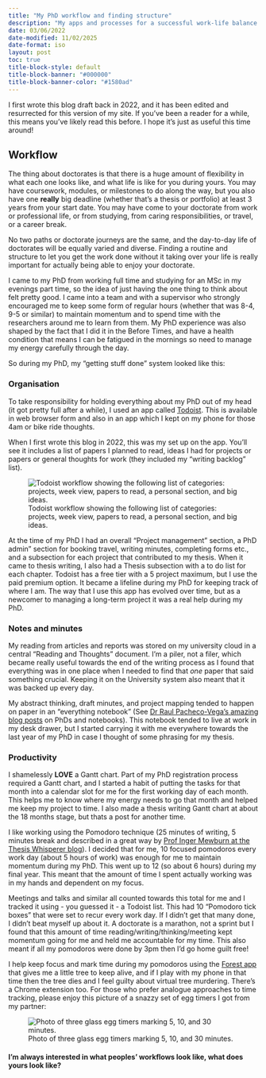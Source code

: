 ```yaml
---
title: "My PhD workflow and finding structure"
description: "My apps and processes for a successful work-life balance during a doctorate."
date: 03/06/2022
date-modified: 11/02/2025
date-format: iso
layout: post
toc: true
title-block-style: default
title-block-banner: "#000000"
title-block-banner-color: "#1580ad"
---
```


::: {.callout-note}

I first wrote this blog draft back in 2022, and it has been edited and 
resurrected for this version of my site. If you've been a reader for a 
while, this means you've likely read this before. I hope it's just as 
useful this time around!

:::


## Workflow

The thing about doctorates is that there is a huge amount of 
flexibility in what each one looks like, and what life is like for you 
during yours. You may have coursework, modules, or milestones to do 
along the way, but you also have one **really** big deadline (whether 
that's a thesis or portfolio) at least 3 years from your start date. 
You may have come to your doctorate from work or professional life, 
or from studying, from caring responsibilities, or travel, or a career 
break.

No two paths or doctorate journeys are the same, and the day-to-day 
life of doctorates will be equally varied and diverse. Finding a 
routine and structure to let you get the work done without it taking 
over your life is really important for actually being able to enjoy your doctorate. 

I came to my PhD from working full time and studying for an MSc in my 
evenings part time, so the idea of just having the one thing to think 
about felt pretty good. I came into a team and with a supervisor who 
strongly encouraged me to keep some form of regular hours (whether 
that was 8-4, 9-5 or similar) to maintain momentum and to spend time 
with the researchers around me to learn from them. My PhD experience 
was also shaped by the fact that I did it in the Before Times, and 
have a health condition that means I can be fatigued in the mornings 
so need to manage my energy carefully through the day.  

So during my PhD, my “getting stuff done” system looked like this:


### Organisation
To take responsibility for holding everything about my PhD out of my 
head (it got pretty full after a while), I used an app called 
[Todoist](http://todoist.com/). This is available in web browser form 
and also in an app which I kept on my phone for those 4am or bike 
ride thoughts. 

When I first wrote this blog in 2022, this was my set up on the app. 
You'll see it includes a list of papers I planned to read, ideas I had
for projects or papers or general thoughts for work (they included my
“writing backlog” list).

![Todoist workflow showing the following list of categories: projects, week view, papers to read, a personal section, and big ideas.](old_todoist.jpg)

At the time of my PhD I had an overall “Project management” section, a
PhD admin” section for booking travel, writing minutes, completing 
forms etc., and a subsection for each project that contributed to my 
thesis. When it came to thesis writing, I also had a Thesis subsection
with a to do list for each chapter. Todoist has a free tier with a 5
project maximum, but I use the paid premium option. It became a 
lifeline during my PhD for keeping track of where I am. The way that
I use this app has evolved over time, but as a newcomer to managing
a long-term project it was a real help during my PhD. 


### Notes and minutes
My reading from articles and reports was stored on my university cloud 
in a central “Reading and Thoughts” document. I'm a piler, not a filer, 
which became really useful towards the end of the writing process as I 
found that everything was in one place when I needed to find that 
*one* paper that said something crucial. Keeping it on the University 
system also meant that it was backed up every day.

My abstract thinking, draft minutes, and project mapping tended to 
happen on paper in an “everything notebook” (See [Dr Raul Pacheco-Vega’s amazing blog posts](http://www.raulpacheco.org/resources/the-everything-notebook) on PhDs and notebooks). This notebook tended to live at work in my desk drawer,
but I started carrying it with me everywhere towards the last year of 
my PhD in case I thought of some phrasing for my thesis.

### Productivity
I shamelessly **LOVE** a Gantt chart. Part of my PhD registration 
process required a Gantt chart, and I started a habit of putting the 
tasks for that month into a calendar slot for me for the first working
day of each month. This helps me to know where my energy needs to go 
that month and helped me keep my project to time. I also made a thesis 
writing Gantt chart at about the 18 months stage, but thats a post 
for another time. 


I like working using the Pomodoro technique (25 minutes of writing, 
5 minutes break and described in a great way by [Prof Inger Mewburn at the Thesis Whisperer blog](https://thesiswhisperer.com/2011/06/02/another-way-to-write-1000-words-a-day)). I decided that for me, 10 
focused pomodoros every work day (about 5 hours of work) was enough 
for me to maintain momentum during my PhD. This went up to 12 (so about
6 hours) during my final year. This meant that the amount of time I 
spent actually working was in my hands and dependent on my focus.

Meetings and talks and similar all counted towards this total for me 
and I tracked it using - you guessed it - a Todoist list. This had 10 
“Pomodoro tick boxes” that were set to recur every work day. If I 
didn’t get that many done, I didn’t beat myself up about it. A 
doctorate is a marathon, not a sprint but I found that this amount of 
time reading/writing/thinking/meeting kept momentum going for me and 
held me accountable for my time. This also meant if all my pomodoros 
were done by 3pm then I’d go home guilt free!  

I help keep focus and mark time during my pomodoros using the [Forest app](https://www.forestapp.cc) that gives me a little tree to keep alive, and if I play with my phone in that time then the tree dies and I feel guilty about virtual
tree murdering. There’s a Chrome extension too. For those who prefer 
analogue approaches to time tracking, please enjoy this picture of a 
snazzy set of egg timers I got from my partner:

![Photo of three glass egg timers marking 5, 10, and 30 minutes.](eggtimer.jpg)


#### I'm always interested in what peoples' workflows look like, what does yours look like? 
 